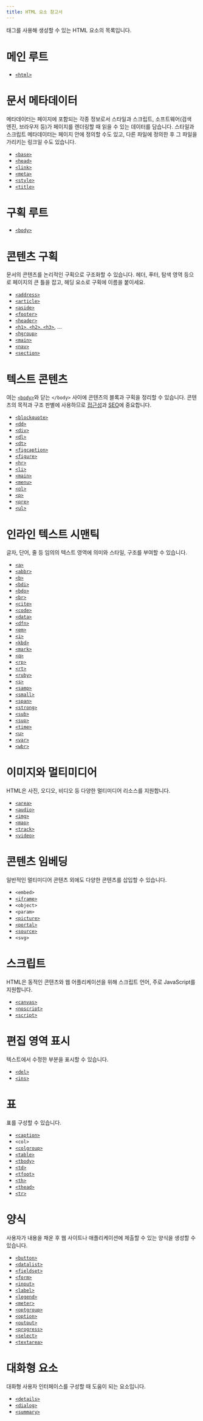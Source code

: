 ```yaml
---
title: HTML 요소 참고서
---
```


태그를 사용해 생성할 수 있는 HTML 요소의 목록입니다.

# 메인 루트

- [`<html>`](./Element/html)

# 문서 메타데이터

메타데이터는 페이지에 포함되는 각종 정보로서 스타일과 스크립트, 소프트웨어(검색 엔진, 브라우저 등)가 페이지를 렌더링할 때 읽을 수 있는 데이터를 담습니다. 스타일과 스크립트 메타데이터는 페이지 안에 정의할 수도 있고, 다른 파일에 정의한 후 그 파일을 가리키는 링크일 수도 있습니다.

- [`<base>`](./Element/base)
- [`<head>`](./Element/head)
- [`<link>`](./Element/link)
- [`<meta>`](./Element/meta)
- [`<style>`](./Element/style)
- [`<title>`](./Element/title)

# 구획 루트

- [`<body>`](./Element/body)

# 콘텐츠 구획

문서의 콘텐츠를 논리적인 구획으로 구조화할 수 있습니다. 헤더, 푸터, 탐색 영역 등으로 페이지의 큰 틀을 잡고, 헤딩 요소로 구획에 이름을 붙이세요.

- [`<address>`](./Element/address)
- [`<article>`](./Element/article)
- [`<aside>`](./Element/aside)
- [`<footer>`](./Element/footer)
- [`<header>`](./Element/header)
- [`<h1>`, `<h2>`, `<h3>`](./Element/Heading_Elements), ...
- [`<hgroup>`](./Element/hgroup)
- [`<main>`](./Element/main)
- [`<nav>`](./Element/nav)
- [`<section>`](./Element/section)

# 텍스트 콘텐츠

여는 [`<body>`](./Element/body)와 닫는 `</body>` 사이에 콘텐츠의 블록과 구획을 정리할 수 있습니다. 콘텐츠의 목적과 구조 판별에 사용하므로 [접근성](https://developer.mozilla.org/ko/docs/Glossary/Accessibility)과 [SEO](https://developer.mozilla.org/ko/docs/Glossary/SEO)에 중요합니다.

- [`<blockquote>`](./Element/blockquote)
- [`<dd>`](./Element/dd)
- [`<div>`](./Element/div)
- [`<dl>`](./Element/dl)
- [`<dt>`](./Element/dt)
- [`<figcaption>`](./Element/figcaption)
- [`<figure>`](./Element/figure)
- [`<hr>`](./Element/hr)
- [`<li>`](./Element/li)
- [`<main>`](./Element/main)
- [`<menu>`](./Element/menu)
- [`<ol>`](./Element/ol)
- [`<p>`](./Element/p)
- [`<pre>`](./Element/pre)
- [`<ul>`](./Element/ul)

# 인라인 텍스트 시맨틱

글자, 단어, 줄 등 임의의 텍스트 영역에 의미와 스타일, 구조를 부여할 수 있습니다.

- [`<a>`](./Element/a)
- [`<abbr>`](./Element/abbr)
- [`<b>`](./Element/b)
- [`<bdi>`](./Element/bdi)
- [`<bdo>`](./Element/bdo)
- [`<br>`](./Element/br)
- [`<cite>`](./Element/cite)
- [`<code>`](./Element/code)
- [`<data>`](./Element/data)
- [`<dfn>`](./Element/dfn)
- [`<em>`](./Element/em)
- [`<i>`](./Element/i)
- [`<kbd>`](./Element/kbd)
- [`<mark>`](./Element/mark)
- [`<q>`](./Element/q)
- [`<rp>`](./Element/rp)
- [`<rt>`](./Element/rt)
- [`<ruby>`](./Element/ruby)
- [`<s>`](./Element/s)
- [`<samp>`](./Element/samp)
- [`<small>`](./Element/small)
- [`<span>`](./Element/span)
- [`<strong>`](./Element/strong)
- [`<sub>`](./Element/sub)
- [`<sup>`](./Element/sup)
- [`<time>`](./Element/time)
- [`<u>`](./Element/u)
- [`<var>`](./Element/var)
- [`<wbr>`](./Element/wbr)

# 이미지와 멀티미디어

HTML은 사진, 오디오, 비디오 등 다양한 멀티미디어 리소스를 지원합니다.

- [`<area>`](./Element/area)
- [`<audio>`](./Element/audio)
- [`<img>`](./Element/img)
- [`<map>`](./Element/map)
- [`<track>`](./Element/track)
- [`<video>`](./Element/video)

# 콘텐츠 임베딩

일반적인 멀티미디어 콘텐츠 외에도 다양한 콘텐츠를 삽입할 수 있습니다.

- `<embed>`
- [`<iframe>`](./Element/iframe)
- `<object>`
- `<param>`
- [`<picture>`](./Element/picture)
- [`<portal>`](./Element/portal)
- [`<source>`](./Element/source)
- `<svg>`

# 스크립트

HTML은 동적인 콘텐츠와 웹 어플리케이션을 위해 스크립트 언어, 주로 JavaScript를 지원합니다.

- [`<canvas>`](./Element/canvas)
- [`<noscript>`](./Element/noscript)
- [`<script>`](./Element/script)

# 편집 영역 표시

텍스트에서 수정한 부분을 표시할 수 있습니다.

- [`<del>`](./Element/del)
- [`<ins>`](./Element/ins)

# 표

표를 구성할 수 있습니다.

- [`<caption>`](./Element/caption)
- `<col>`
- [`<colgroup>`](./Element/colgroup)
- [`<table>`](./Element/table)
- [`<tbody>`](./Element/tbody)
- [`<td>`](./Element/td)
- [`<tfoot>`](./Element/tfoot)
- [`<th>`](./Element/th)
- [`<thead>`](./Element/thead)
- [`<tr>`](./Element/tr)

# 양식

사용자가 내용을 채운 후 웹 사이트나 애플리케이션에 제출할 수 있는 양식을 생성할 수 있습니다. 

- [`<button>`](./Element/button)
- [`<datalist>`](./Element/datalist)
- [`<fieldset>`](./Element/fieldset)
- [`<form>`](./Element/form)
- [`<input>`](./Element/input)
- [`<label>`](./Element/label)
- [`<legend>`](./Element/legend)
- [`<meter>`](./Element/meter)
- [`<optgroup>`](./Element/optgroup)
- [`<option>`](./Element/option)
- [`<output>`](./Element/output)
- [`<progress>`](./Element/progress)
- [`<select>`](./Element/select)
- [`<textarea>`](./Element/textarea)

# 대화형 요소

대화형 사용자 인터페이스를 구성할 때 도움이 되는 요소입니다.

- [`<details>`](./Element/details)
- [`<dialog>`](./Element/dialog)
- [`<summary>`](./Element/summary)
